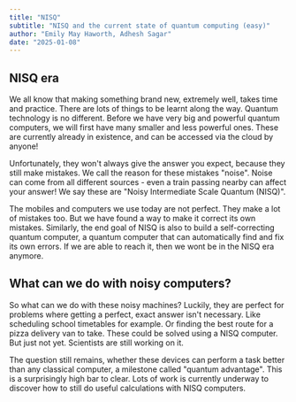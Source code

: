 ```yaml
---
title: "NISQ"
subtitle: "NISQ and the current state of quantum computing (easy)"
author: "Emily May Haworth, Adhesh Sagar"
date: "2025-01-08"
---
```


## NISQ era

We all know that making something brand new, extremely well, takes time and practice. There are lots of things to be learnt along the way.
Quantum technology is no different. Before we have very big and powerful quantum computers, we will first have many smaller and less powerful ones. These are currently already in existence, and can be accessed via the cloud by anyone!

Unfortunately, they won't always give the answer you expect, because they still make mistakes. We call the reason for these mistakes "noise". Noise can come from all different sources - even a train passing nearby can affect your answer!
We say these are "Noisy Intermediate Scale Quantum (NISQ)".

The mobiles and computers we use today are not perfect. They make a lot of mistakes too. But we have found a way to make it correct its own mistakes. Similarly, the end goal of NISQ is also to build a self-correcting quantum computer, a quantum computer that can automatically find and fix its own errors.
If we are able to reach it, then we wont be in the NISQ era anymore.

## What can we do with noisy computers?

So what can we do with these noisy machines? Luckily, they are perfect for problems where getting a perfect, exact answer isn't necessary. Like scheduling school timetables for example. Or finding the best route for a pizza delivery van to take. These could be solved using a NISQ computer. But just not yet. Scientists are still working on it.

The question still remains, whether these devices can perform a task better than any classical computer, a milestone called "quantum advantage". This is a surprisingly high bar to clear.
Lots of work is currently underway to discover how to still do useful calculations with NISQ computers.

